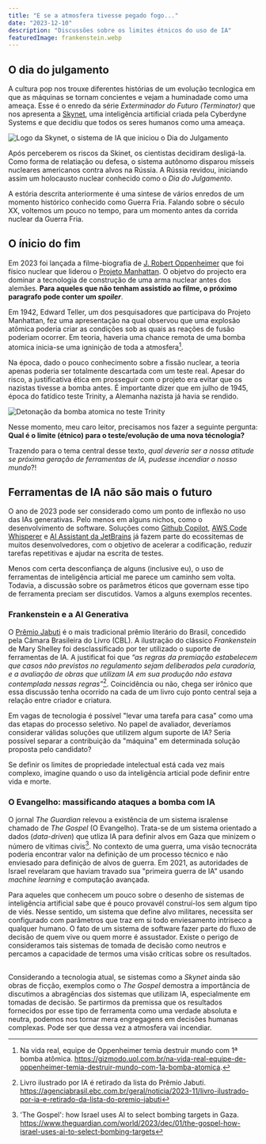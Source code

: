 ```yaml
---
title: "E se a atmosfera tivesse pegado fogo..."
date: "2023-12-10"
description: "Discussões sobre os limites étnicos do uso de IA"
featuredImage: frankenstein.webp
---
```


## O dia do julgamento

A cultura pop nos trouxe diferentes histórias de um evolução tecnlogica em que
as máquinas se tornam concientes e vejam a huminadade como uma ameaça. Esse é o
enredo da série _Exterminador do Futuro (Terminator)_ que nos apresenta a
[Skynet](https://terminator.fandom.com/wiki/Skynet), uma inteligência artificial
criada pela Cyberdyne Systems e que decidiu que todos os seres humanos como uma
ameaça.

![Logo da Skynet, o sistema de IA que iniciou o Dia do Julgamento](./Skynet_logo.webp)

Após perceberem os riscos da Skinet, os cientistas decidiram desligá-la. Como
forma de relatiação ou defesa, o sistema autônomo disparou mísseis nucleares
americanos contra alvos na Rússia. A Rússia revidou, iniciando assim um
holocausto nuclear conhecido como o _Dia do Julgamento_. 

A estória descrita anteriormente é uma sintese de vários enredos de um momento
histórico conhecido como Guerra Fria. Falando sobre o século XX, voltemos um
pouco no tempo, para um momento antes da corrida nuclear da Guerra Fria.

## O ínicio do fim

Em 2023 foi lançada a filme-biografia de [J. Robert
Oppenheimer](https://blogs.pucpr.br/eeh/2023/08/29/oppenheimer-pai-da-bomba-atomica-e-dos-buracos-negros/)
que foi físico nuclear que liderou o [Projeto
Manhattan](https://en.wikipedia.org/wiki/Manhattan_Project). O objetvo do
projecto era dominar a tecnologia de construção de uma arma nuclear antes dos
alemães. **Para aqueles que não tenham assistido ao filme, o próximo paragrafo
pode conter um _spoiler_**.

Em 1942, Edward Teller, um dos pesquisadores que participava do Projeto
Manhattan, fez uma apresentação na qual observou que uma explosão atômica
poderia criar as condições sob as quais as reações de fusão poderiam ocorrer. Em
teoria, haveria uma chance remota de uma bomba atomica inicia-se uma igninição
de toda a atmosfera[^1].

Na época, dado o pouco conhecimento sobre a fissão nuclear, a teoria apenas
poderia ser totalmente descartada com um teste real. Apesar do risco, a
justificativa ética em prosseguir com o projeto era evitar que os nazistas
tivesse a bomba antes. É importante dizer que em julho de 1945, época do
fatídico teste Trinity, a Alemanha nazista já havia se rendido.

![Detonação da bomba atomica no teste Trinity](./TrinityDetonation1945GIF.gif)

Nesse momento, meu caro leitor, precisamos nos fazer a seguinte pergunta: **Qual
é o limite (étnico) para o teste/evolução de uma nova técnologia?**

Trazendo para o tema central desse texto, _qual deveria ser a nossa atitude se
próxima geração de ferramentas de IA, pudesse incendiar o nosso mundo_?!

## Ferramentas de IA não são mais o futuro

O ano de 2023 pode ser considerado como um ponto de inflexão no uso das IAs
generativas. Pelo menos em alguns nichos, como o desenvolvimento de software.
Soluções como [Github Copilot](https://github.com/features/copilot), [AWS Code
Whisperer](https://aws.amazon.com/pt/codewhisperer/) e [AI Assistant da
JetBrains](https://blog.jetbrains.com/idea/2023/06/ai-assistant-in-jetbrains-ides/)
já fazem parte do ecossitemas de muitos desenvolvedores, com o objetivo de
acelerar a codificação, reduzir tarefas repetitivas e ajudar na escrita de
testes.

Menos com certa desconfiança de alguns (inclusive eu), o uso de ferramentas de
inteligência articial me parece um caminho sem volta. Todavia, a discussão sobre
os parâmetros éticos que governam esse tipo de ferramenta preciam ser
discutidos. Vamos a alguns exemplos recentes.

### Frankenstein e a AI Generativa

O [Prêmio Jabuti](https://www.premiojabuti.com.br/) é o mais tradicional prêmio
literário do Brasil, concedido pela Câmara Brasileira do Livro (CBL). A
ilustração do clássico _Frankenstein_ de Mary Shelley foi desclassificado por
ter utilizado o suporte de ferramentas de IA. A justificat foi que _“as regras
da premiação estabelecem que casos não previstos no regulamento sejam
deliberados pela curadoria, e a avaliação de obras que utilizam IA em sua
produção não estava contemplada nessas regras”_[^2]. Coincidência ou não, chega
ser irônico que essa discussão tenha ocorrido na cada de um livro cujo ponto
central seja a relação entre criador e criatura.

Em vagas de tecnologia é possível "levar uma tarefa para casa" como uma das
etapas do processo seletivo. No papel de avaliador, deveríamos considerar
válidas soluções que utilizem algum suporte de IA? Seria possível separar a
contribuição da "máquina" em determinada solução proposta pelo candidato? 

Se definir os limites de propriedade intelectual está cada vez mais complexo,
imagine quando o uso da inteligência articial pode definir entre vida e morte.

### O Evangelho: massificando ataques a bomba com IA

O jornal _The Guardian_ relevou a existência de um sistema isralense chamado de
_The Gospel_ (O Evangelho). Trata-se de um sistema orientado a dados
(_data-driven_) que utliza IA para definir alvos em Gaza que minizem o número de
vítimas civis[^3]. No contexto de uma guerra, uma visão tecnocráta poderia
encontrar valor na definição de um processo técnico e não enviesado para
definição de alvos de guerra. Em 2021, as autoridades de Israel revelaram que
haviam travado sua "primeira guerra de IA" usando _machine learning_ e
computação avançada.

Para aqueles que conhecem um pouco sobre o desenho de sistemas de inteligência
artificial sabe que é pouco provavél construí-los sem algum tipo de viés. Nesse
sentido, um sistema que define alvo militares, necessita ser configurado com
parâmetros que traz em si todo enviesamento intríseco a qualquer humano. O fato
de um sistema de software fazer parte do fluxo de decisão de quem vive ou quem
morre é assustador.  Existe o perigo de consideramos tais sistemas de tomada de
decisão como neutros e percamos a capacidade de termos uma visão críticas sobre
os resultados.

## 

Considerando a tecnologia atual, se sistemas como a _Skynet_ ainda são obras de
ficção, exemplos como o _The Gospel_ demostra a importância de discutimos a
abragências dos sistemas que utilizam IA, especialmente em tomadas de decisão.
Se partirmos da premissa que os resultados fornecidos por esse tipo de
ferramenta como uma verdade absoluta e neutra, podemos nos tornar mera
engregagens em decisões humanas complexas. Pode ser que dessa vez a atmosfera
vai incendiar.

[^1]:
    Na vida real, equipe de Oppenheimer temia destruir mundo com 1ª bomba atômica.
    https://gizmodo.uol.com.br/na-vida-real-equipe-de-oppenheimer-temia-destruir-mundo-com-1a-bomba-atomica.

[^2]:
    Livro ilustrado por IA é retirado da lista do Prêmio Jabuti.
    https://agenciabrasil.ebc.com.br/geral/noticia/2023-11/livro-ilustrado-por-ia-e-retirado-da-lista-do-premio-jabuti
[^3]:
    'The Gospel': how Israel uses AI to select bombing targets in Gaza.
    https://www.theguardian.com/world/2023/dec/01/the-gospel-how-israel-uses-ai-to-select-bombing-targets